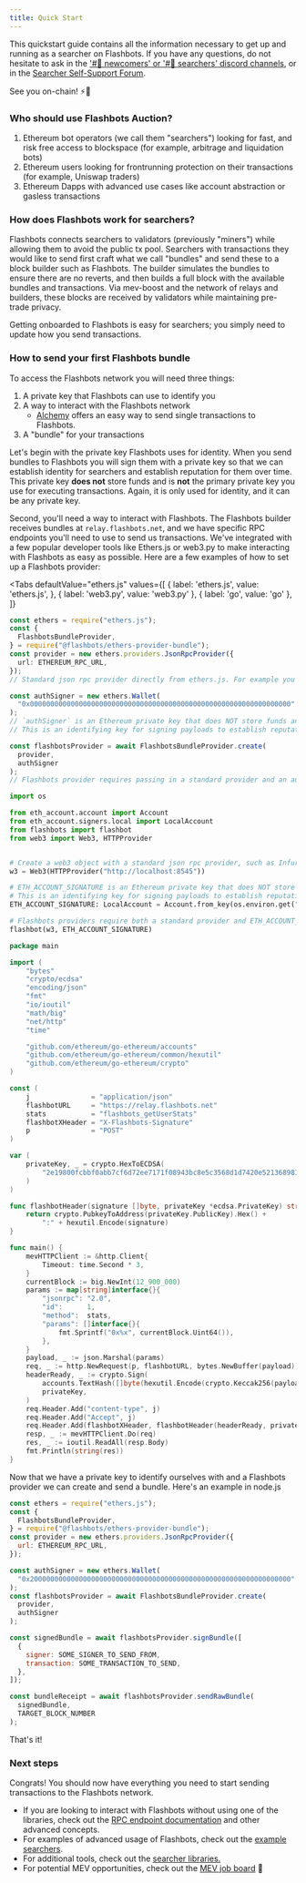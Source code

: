 ```yaml
---
title: Quick Start
---
```



This quickstart guide contains all the information necessary to get up and running as a searcher on Flashbots. If you have any questions, do not hesitate to ask in the ['#🐣 newcomers' or '#🤖 searchers' discord channels](https://discord.com/invite/7hvTycdNcK), or in the [Searcher Self-Support Forum](https://collective.flashbots.net/c/searchers/12).

See you on-chain! ⚡🤖

### Who should use Flashbots Auction?

1. Ethereum bot operators (we call them "searchers") looking for fast, and risk free access to blockspace (for example, arbitrage and liquidation bots)
2. Ethereum users looking for frontrunning protection on their transactions (for example, Uniswap traders)
3. Ethereum Dapps with advanced use cases like account abstraction or gasless transactions

### How does Flashbots work for searchers?

Flashbots connects searchers to validators (previously "miners") while allowing them to avoid the public tx pool. Searchers with transactions they would like to send first craft what we call "bundles" and send these to a block builder such as Flashbots. The builder simulates the bundles to ensure there are no reverts, and then builds a full block with the available bundles and transactions. Via mev-boost and the network of relays and builders, these blocks are received by validators while maintaining pre-trade privacy.

Getting onboarded to Flashbots is easy for searchers; you simply need to update how you send transactions.

### How to send your first Flashbots bundle

To access the Flashbots network you will need three things:

1. A private key that Flashbots can use to identify you
2. A way to interact with the Flashbots network
   - [Alchemy](https://docs.alchemy.com/docs/how-to-send-a-private-transaction-on-ethereum?a=fb) offers an easy way to send single transactions to Flashbots.
3. A "bundle" for your transactions

Let's begin with the private key Flashbots uses for identity. When you send bundles to Flashbots you will sign them with a private key so that we can establish identity for searchers and establish reputation for them over time. This private key **does not** store funds and is **not** the primary private key you use for executing transactions. Again, it is only used for identity, and it can be any private key.

Second, you'll need a way to interact with Flashbots. The Flashbots builder receives bundles at `relay.flashbots.net`, and we have specific RPC endpoints you'll need to use to send us transactions. We've integrated with a few popular developer tools like Ethers.js or web3.py to make interacting with Flashbots as easy as possible. Here are a few examples of how to set up a Flashbots provider:

<Tabs
  defaultValue="ethers.js"
  values={[
    { label: 'ethers.js', value: 'ethers.js', },
    { label: 'web3.py', value: 'web3.py' },
    { label: 'go', value: 'go' },
  ]}
>
<TabItem value="ethers.js">

```ts
const ethers = require("ethers.js");
const {
  FlashbotsBundleProvider,
} = require("@flashbots/ethers-provider-bundle");
const provider = new ethers.providers.JsonRpcProvider({
  url: ETHEREUM_RPC_URL,
});
// Standard json rpc provider directly from ethers.js. For example you can use Infura, Alchemy, or your own node.

const authSigner = new ethers.Wallet(
  "0x0000000000000000000000000000000000000000000000000000000000000000"
);
// `authSigner` is an Ethereum private key that does NOT store funds and is NOT your bot's primary key.
// This is an identifying key for signing payloads to establish reputation and whitelisting

const flashbotsProvider = await FlashbotsBundleProvider.create(
  provider,
  authSigner
);
// Flashbots provider requires passing in a standard provider and an auth signer
```

</TabItem>
<TabItem value="web3.py">

```python
import os

from eth_account.account import Account
from eth_account.signers.local import LocalAccount
from flashbots import flashbot
from web3 import Web3, HTTPProvider


# Create a web3 object with a standard json rpc provider, such as Infura, Alchemy, or your own node.
w3 = Web3(HTTPProvider("http://localhost:8545"))

# ETH_ACCOUNT_SIGNATURE is an Ethereum private key that does NOT store funds and is NOT your bot's primary key.
# This is an identifying key for signing payloads to establish reputation and whitelisting
ETH_ACCOUNT_SIGNATURE: LocalAccount = Account.from_key(os.environ.get("ETH_SIGNATURE_KEY"))

# Flashbots providers require both a standard provider and ETH_ACCOUNT_SIGNATURE (to establish reputation)
flashbot(w3, ETH_ACCOUNT_SIGNATURE)
```

</TabItem>
<TabItem value="go">

```go
package main

import (
	"bytes"
	"crypto/ecdsa"
	"encoding/json"
	"fmt"
	"io/ioutil"
	"math/big"
	"net/http"
	"time"

	"github.com/ethereum/go-ethereum/accounts"
	"github.com/ethereum/go-ethereum/common/hexutil"
	"github.com/ethereum/go-ethereum/crypto"
)

const (
	j               = "application/json"
	flashbotURL     = "https://relay.flashbots.net"
	stats           = "flashbots_getUserStats"
	flashbotXHeader = "X-Flashbots-Signature"
	p               = "POST"
)

var (
	privateKey, _ = crypto.HexToECDSA(
		"2e19800fcbbf0abb7cf6d72ee7171f08943bc8e5c3568d1d7420e52136898154",
	)
)

func flashbotHeader(signature []byte, privateKey *ecdsa.PrivateKey) string {
	return crypto.PubkeyToAddress(privateKey.PublicKey).Hex() +
		":" + hexutil.Encode(signature)
}

func main() {
	mevHTTPClient := &http.Client{
		Timeout: time.Second * 3,
	}
	currentBlock := big.NewInt(12_900_000)
	params := map[string]interface{}{
		"jsonrpc": "2.0",
		"id":      1,
		"method":  stats,
		"params": []interface{}{
			fmt.Sprintf("0x%x", currentBlock.Uint64()),
		},
	}
	payload, _ := json.Marshal(params)
	req, _ := http.NewRequest(p, flashbotURL, bytes.NewBuffer(payload))
	headerReady, _ := crypto.Sign(
		accounts.TextHash([]byte(hexutil.Encode(crypto.Keccak256(payload)))),
		privateKey,
	)
	req.Header.Add("content-type", j)
	req.Header.Add("Accept", j)
	req.Header.Add(flashbotXHeader, flashbotHeader(headerReady, privateKey))
	resp, _ := mevHTTPClient.Do(req)
	res, _ := ioutil.ReadAll(resp.Body)
	fmt.Println(string(res))
}
```

</TabItem>
</Tabs>

Now that we have a private key to identify ourselves with and a Flashbots provider we can create and send a bundle. Here's an example in node.js

```js
const ethers = require("ethers.js");
const {
  FlashbotsBundleProvider,
} = require("@flashbots/ethers-provider-bundle");
const provider = new ethers.providers.JsonRpcProvider({
  url: ETHEREUM_RPC_URL,
});

const authSigner = new ethers.Wallet(
  "0x2000000000000000000000000000000000000000000000000000000000000000"
);
const flashbotsProvider = await FlashbotsBundleProvider.create(
  provider,
  authSigner
);

const signedBundle = await flashbotsProvider.signBundle([
  {
    signer: SOME_SIGNER_TO_SEND_FROM,
    transaction: SOME_TRANSACTION_TO_SEND,
  },
]);

const bundleReceipt = await flashbotsProvider.sendRawBundle(
  signedBundle,
  TARGET_BLOCK_NUMBER
);
```

That's it!

### Next steps

Congrats! You should now have everything you need to start sending transactions to the Flashbots network.

- If you are looking to interact with Flashbots without using one of the libraries, check out the [RPC endpoint documentation](/flashbots-auction/searchers/advanced/rpc-endpoint) and other advanced concepts.
- For examples of advanced usage of Flashbots, check out the [example searchers](/flashbots-auction/searchers/example-searchers/simple-arbitrage-bot).
- For additional tools, check out the [searcher libraries.](/flashbots-auction/searchers/libraries/ethers-js-provider)
- For potential MEV opportunities, check out the [MEV job board](https://github.com/flashbots/mev-job-board) 🤠
